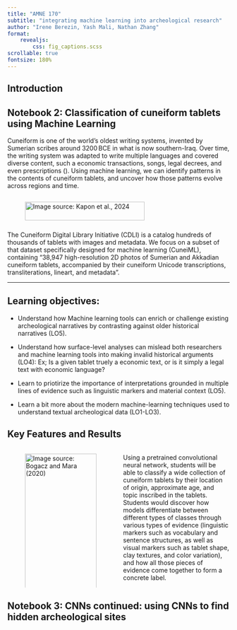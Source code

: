 ```yaml
---
title: "AMNE 170"
subtitle: "integrating machine learning into archeological research"
author: "Irene Berezin, Yash Mali, Nathan Zhang"
format: 
    revealjs:
        css: fig_captions.scss
scrollable: true
fontsize: 180%
---
```

## Introduction


## Notebook 2: Classification of cuneiform tablets using Machine Learning

 Cuneiform is one of the world’s oldest writing systems, invented by Sumerian scribes around 3200 BCE in what is now southern-Iraq. Over time, the writing system was adapted to write multiple languages and covered diverse content, such a economic transactions, songs, legal decrees, and even prescriptions (). Using machine learning, we can identify patterns in the contents of cuneiform tablets, and uncover how those patterns evolve across regions and time. 


:::{.columns}
::: {.column width="100%"}
![Image source: Kapon et al., 2024](images/cuneiform_tablets.png){fig-align="center" width="80%"}
:::
:::

 The Cuneiform Digital Library Initiative (CDLI) is a catalog hundreds of thousands of tablets with images and metadata. We focus on a subset of that dataset specifically designed for machine learning (CuneiML), containing "38,947 high-resolution 2D photos of Sumerian and Akkadian cuneiform tablets, accompanied by their cuneiform Unicode transcriptions, transliterations, lineart, and metadata".

---  

## Learning objectives: 

 - Understand how Machine learning tools can enrich or challenge existing archeological narratives by contrasting against older historical narratives (LO5).

 - Understand how surface-level analyses can mislead both researchers and machine learning tools into making invalid historical arguments (LO4): Ex; Is a given tablet truely a economic text, or is it simply a legal text with economic language?
 
 -  Learn to priotirize the importance of interpretations grounded in multiple lines of evidence such as linguistic markers and material context (LO5).

 - Learn a bit more about the modern machine-learning techniques used to understand textual archeological data (LO1-LO3). 

## Key Features and Results

:::{.columns}
::: {.column width="50%"}
![Image source: Bogacz and Mara (2020)](images/predicting_time_period.png){width="100%"}
:::

::: {.column width="50%"}
Using a pretrained convolutional neural network, students will be able to classify a wide collection of cuneiform tablets by their location of origin, approximate age, and topic inscribed in the tablets. Students would discover how models differentiate between different types of classes through various types of evidence (linguistic markers such as vocabulary and sentence structures, as well as visual markers such as tablet shape, clay textures, and color variation), and how all those pieces of evidence come together to form a concrete label.
:::
:::

## Notebook 3: CNNs continued: using CNNs to find hidden archeological sites


